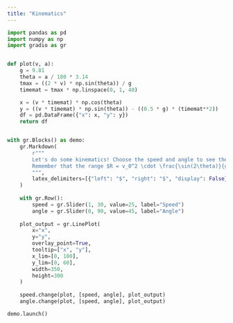 ```yaml
---
title: "Kinematics"
---
```


```python
import pandas as pd
import numpy as np
import gradio as gr


def plot(v, a):
    g = 9.81
    theta = a / 180 * 3.14
    tmax = ((2 * v) * np.sin(theta)) / g
    timemat = tmax * np.linspace(0, 1, 40)

    x = (v * timemat) * np.cos(theta)
    y = ((v * timemat) * np.sin(theta)) - ((0.5 * g) * (timemat**2))
    df = pd.DataFrame({"x": x, "y": y})
    return df


with gr.Blocks() as demo:
    gr.Markdown(
        r"""
        Let's do some kinematics! Choose the speed and angle to see the trajectory. 
        Remember that the range $R = v_0^2 \cdot \frac{\sin(2\theta)}{g}$
        """,
        latex_delimiters=[{"left": "$", "right": "$", "display": False}]
    )
    
    with gr.Row():
        speed = gr.Slider(1, 30, value=25, label="Speed")
        angle = gr.Slider(0, 90, value=45, label="Angle")
        
    plot_output = gr.LinePlot(
        x="x",
        y="y",
        overlay_point=True,
        tooltip=["x", "y"],
        x_lim=[0, 100],
        y_lim=[0, 60],
        width=350,
        height=300
    )
    
    speed.change(plot, [speed, angle], plot_output)
    angle.change(plot, [speed, angle], plot_output)

demo.launch()
```
